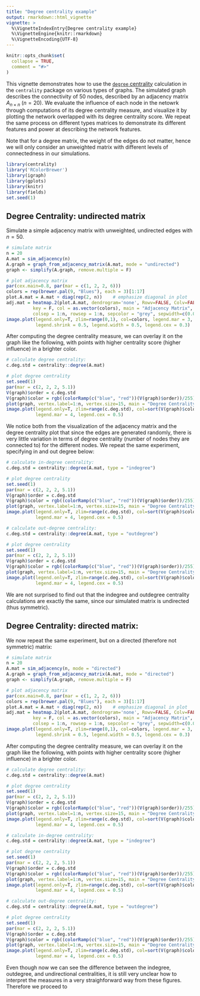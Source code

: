 ```yaml
---
title: "Degree centrality example"
output: rmarkdown::html_vignette
vignette: >
  %\VignetteIndexEntry{Degree centrality example}
  %\VignetteEngine{knitr::rmarkdown}
  %\VignetteEncoding{UTF-8}
---
```


```r
knitr::opts_chunk$set(
  collapse = TRUE,
  comment = "#>"
)
```


This vignette demonstrates how to use the [`degree` centrality](https://en.wikipedia.org/wiki/Centrality#Degree_centrality) calculation in the `centrality` package on various types of graphs. The simulated graph describes the connectivity of 50 nodes, described by an adjacency matrix $A_{n\times n}$ ($n=20$). 
We evaluate the influence of each node in the netowrk through computations of its degree centrality measure, and visualize it by plotting the network overlapped with its degree centrality score. We repeat the same process on different types matrices to demonstrate its different features and power at describing the network features. 

Note that for a degree matrix, the weight of the edges do not matter, hence we will only consider an unweighted matrix with different levels of connectedness in our simulations. 


```r
library(centrality)
library('RColorBrewer')
library(igraph)
library(gplots)
library(knitr)
library(fields)
set.seed(1)
```

## Degree Centrality: undirected matrix

Simulate a simple adjacency matrix with unweighted, undirected edges with $n = 50$. 

```r
# simulate matrix
n = 20
A.mat = sim_adjacency(n)
A.graph = graph_from_adjacency_matrix(A.mat, mode = "undirected")
graph <- simplify(A.graph, remove.multiple = F)

# plot adjacency matrix
par(cex.main=0.8, par(mar = c(1, 2, 2, 6)))
colors = rep(brewer.pal(9, "Blues"), each = 3)[1:17]
plot.A.mat = A.mat + diag(rep(2, n))    # emphasize diagonal in plot
adj.mat = heatmap.2(plot.A.mat, dendrogram='none', Rowv=FALSE, Colv=FALSE, trace='none', 
          key = F, col = as.vector(colors), main = "Adjacency Matrix", 
          colsep = 1:n, rowsep = 1:n, sepcolor = "grey", sepwidth=c(0.005,0.005))
image.plot(legend.only=T, zlim=range(0,1), col=colors, legend.mar = 3, 
           legend.shrink = 0.5, legend.width = 0.5, legend.cex = 0.3)
```

After computing the degree centrality measure, we can overlay it on the graph like the following, with points with higher centrality score (higher influence) in a brighter color. 

```r
# calculate degree centrality:
c.deg.std = centrality::degree(A.mat) 

# plot degree centrality
set.seed(1)
par(mar = c(2, 2, 2, 5.1))
V(graph)$order = c.deg.std
V(graph)$color = rgb((colorRamp(c("blue", "red"))(V(graph)$order))/255)
plot(graph, vertex.label=1:n, vertex.size=15, main = "Degree Centrality (undirected)")
image.plot(legend.only=T, zlim=range(c.deg.std), col=sort(V(graph)$color), 
           legend.mar = 4, legend.cex = 0.5)
```

We notice both from the visualization of the adjacency matrix and the degree centrality plot that since the edges are generated randomly, there is very little variation in terms of degree centrality (number of nodes they are connected to) for the different nodes. We repeat the same experiment, specifying in and out degree below: 

```r
# calculate in-degree centrality:
c.deg.std = centrality::degree(A.mat, type = "indegree") 

# plot degree centrality
set.seed(1)
par(mar = c(2, 2, 2, 5.1))
V(graph)$order = c.deg.std
V(graph)$color = rgb((colorRamp(c("blue", "red"))(V(graph)$order))/255)
plot(graph, vertex.label=1:n, vertex.size=15, main = "Degree Centrality (indegree)")
image.plot(legend.only=T, zlim=range(c.deg.std), col=sort(V(graph)$color), 
           legend.mar = 4, legend.cex = 0.5)
```


```r
# calculate out-degree centrality:
c.deg.std = centrality::degree(A.mat, type = "outdegree") 

# plot degree centrality
set.seed(1)
par(mar = c(2, 2, 2, 5.1))
V(graph)$order = c.deg.std
V(graph)$color = rgb((colorRamp(c("blue", "red"))(V(graph)$order))/255)
plot(graph, vertex.label=1:n, vertex.size=15, main = "Degree Centrality (outdegree)")
image.plot(legend.only=T, zlim=range(c.deg.std), col=sort(V(graph)$color), 
           legend.mar = 4, legend.cex = 0.5)
```
We are not surprised to find out that the indegree and outdegree centrality calculations are exactly the same, since our simulated matrix is undirected (thus symmetric). 

## Degree Centrality: directed matrix:

We now repeat the same experiment, but on a directed (therefore not symmetric) matrix: 


```r
# simulate matrix
n = 20
A.mat = sim_adjacency(n, mode = "directed")
A.graph = graph_from_adjacency_matrix(A.mat, mode = "directed")
graph <- simplify(A.graph, remove.multiple = F)

# plot adjacency matrix
par(cex.main=0.8, par(mar = c(1, 2, 2, 6)))
colors = rep(brewer.pal(9, "Blues"), each = 3)[1:17]
plot.A.mat = A.mat + diag(rep(2, n))    # emphasize diagonal in plot
adj.mat = heatmap.2(plot.A.mat, dendrogram='none', Rowv=FALSE, Colv=FALSE, trace='none', 
          key = F, col = as.vector(colors), main = "Adjacency Matrix", 
          colsep = 1:n, rowsep = 1:n, sepcolor = "grey", sepwidth=c(0.005,0.005))
image.plot(legend.only=T, zlim=range(0,1), col=colors, legend.mar = 3, 
           legend.shrink = 0.5, legend.width = 0.5, legend.cex = 0.3)
```

After computing the degree centrality measure, we can overlay it on the graph like the following, with points with higher centrality score (higher influence) in a brighter color. 

```r
# calculate degree centrality:
c.deg.std = centrality::degree(A.mat) 

# plot degree centrality
set.seed(1)
par(mar = c(2, 2, 2, 5.1))
V(graph)$order = c.deg.std
V(graph)$color = rgb((colorRamp(c("blue", "red"))(V(graph)$order))/255)
plot(graph, vertex.label=1:n, vertex.size=15, main = "Degree Centrality (undirected)")
image.plot(legend.only=T, zlim=range(c.deg.std), col=sort(V(graph)$color), 
           legend.mar = 4, legend.cex = 0.5)
```

```r
# calculate in-degree centrality:
c.deg.std = centrality::degree(A.mat, type = "indegree") 

# plot degree centrality
set.seed(1)
par(mar = c(2, 2, 2, 5.1))
V(graph)$order = c.deg.std
V(graph)$color = rgb((colorRamp(c("blue", "red"))(V(graph)$order))/255)
plot(graph, vertex.label=1:n, vertex.size=15, main = "Degree Centrality (indegree)")
image.plot(legend.only=T, zlim=range(c.deg.std), col=sort(V(graph)$color), 
           legend.mar = 4, legend.cex = 0.5)
```


```r
# calculate out-degree centrality:
c.deg.std = centrality::degree(A.mat, type = "outdegree") 

# plot degree centrality
set.seed(1)
par(mar = c(2, 2, 2, 5.1))
V(graph)$order = c.deg.std
V(graph)$color = rgb((colorRamp(c("blue", "red"))(V(graph)$order))/255)
plot(graph, vertex.label=1:n, vertex.size=15, main = "Degree Centrality (outdegree)")
image.plot(legend.only=T, zlim=range(c.deg.std), col=sort(V(graph)$color), 
           legend.mar = 4, legend.cex = 0.5)
```
Even though now we can see the difference between the indegree, outdegree, and undirectional centralities, it is still very unclear how to interpret the measures in a very straighforward way from these figures. Therefore we proceed to 
